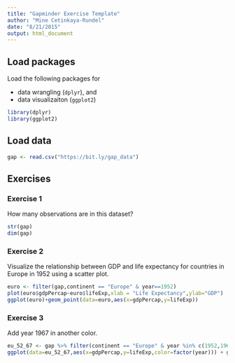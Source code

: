 ```yaml
---
title: "Gapminder Exercise Template"
author: "Mine Cetinkaya-Rundel"
date: "8/21/2015"
output: html_document
---
```


## Load packages

Load the following packages for 

- data wrangling (`dplyr`), and 
- data visualizaiton (`ggplot2`)

```r
library(dplyr)
library(ggplot2)
```

## Load data

```r
gap <- read.csv("https://bit.ly/gap_data")
```

## Exercises

### Exercise 1

How many observations are in this dataset?

```r
str(gap)
dim(gap)
```

### Exercise 2

Visualize the relationship between GDP and life expectancy for 
countries in Europe in 1952 using a scatter plot.

```r
euro <- filter(gap,continent == "Europe" & year==1952)
plot(euro$gdpPercap~euro$lifeExp,xlab = "Life Expectancy",ylab="GDP")
ggplot(euro)+geom_point(data=euro,aes(x=gdpPercap,y=lifeExp))
```

### Exercise 3

Add year 1967 in another color.

```r
eu_52_67 <- gap %>% filter(continent == "Europe" & year %in% c(1952,1967))
ggplot(data=eu_52_67,aes(x=gdpPercap,y=lifeExp,color=factor(year))) + geom_point()
```

